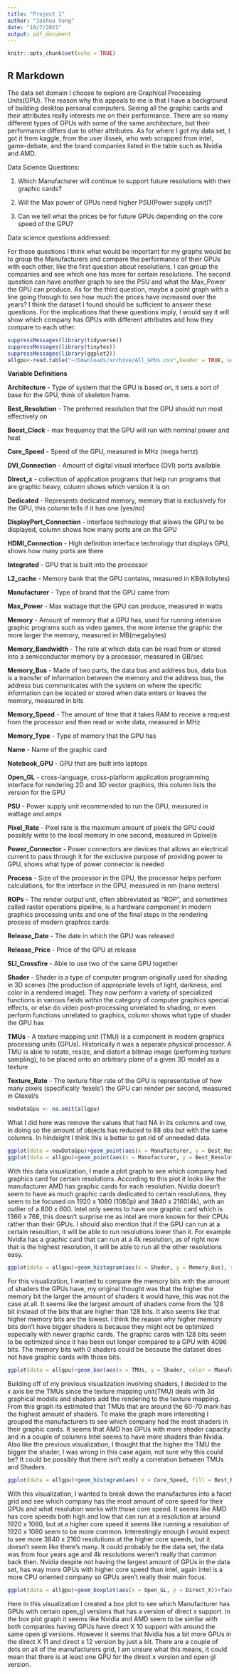 ```yaml
---
title: "Project 1"
author: "Joshua Vong"
date: "10/7/2021"
output: pdf_document
---
```


```r
knitr::opts_chunk$set(echo = TRUE)
```

## R Markdown

The data set domain I choose to explore are Graphical Processing Units(GPU).
The reason why this appeals to me is that I have a background of building desktop personal computers.
Seeing all the graphic cards and their attributes really interests me on their performance.
There are so many different types of GPUs with some of the same architecture, but their performance differs due to other attributes.
As for where I got my data set, I got it from kaggle, from the user ilissek, who web scrapped from intel, game-debate, and the brand companies listed in the table such as Nvidia and AMD.

Data Science Questions:

1. Which Manufacturer will continue to support future resolutions with their graphic cards?

2. Will the Max power of GPUs need higher PSU(Power supply unit)?

3. Can we tell what the prices be for future GPUs depending on the core speed of the GPU?

Data science questions addressed:

For these questions I think what would be important for my graphs would be to group the Manufacturers and compare the performance of their GPUs with each other, like the first question about resolutions, I can group the companies and see which one has more for certain resolutions. The second question can have another graph to see the PSU and what the Max_Power the GPU can produce. As for the third question, maybe a point graph with a line going through to see how much the prices have increased over the years? I think the dataset I found should be sufficient to answer these questions. For the implications that these questions imply, I would say it will show which company has GPUs with different attributes and how they compare to each other.


```r
suppressMessages(library(tidyverse))
suppressMessages(library(tinytex))
suppressMessages(library(ggplot2))
allgpu<-read.table("~/Downloads/archive/All_GPUs.csv",header = TRUE, sep = ",",stringsAsFactors = TRUE)
```
**Variable Definitions**

**Architecture** - Type of system that the GPU is based on, it sets a sort of base for the GPU, think of skeleton frame.

**Best_Resolution** - The preferred resolution that the GPU should run most effectively on

**Boost_Clock** - max frequency that the GPU will run with nominal power and heat

**Core_Speed** - Speed of the GPU, measured in MHz (mega hertz)

**DVI_Connection** - Amount of digital visual interface (DVI) ports available

**Direct_x** - collection of application programs that help run programs that are graphic heavy, column shows which version it is on

**Dedicated** - Represents dedicated memory, memory that is exclusively for the GPU, this column tells if it has one (yes/no)

**DisplayPort_Connection** - Interface technology that allows the GPU to be displayed, column shows how many ports are on the GPU

**HDMI_Connection** - High definition interface technology that displays GPU, shows how many ports are there

**Integrated** - GPU that is built into the processor

**L2_cache** - Memory bank that the GPU contains, measured in KB(kilobytes)

**Manufacturer** - Type of brand that the GPU came from

**Max_Power** - Max wattage that the GPU can produce, measured in watts

**Memory** - Amount of memory that a GPU has, used for running intensive graphic programs such as video games, the more intense the graphic the more larger the memory, measured in MB(megabytes)

**Memory_Bandwidth** - The rate at which data can be read from or stored into a semiconductor memory by a processor, measured in GB/sec

**Memory_Bus** - Made of two parts, the data bus and address bus, data bus is a transfer of information between the memory and the address bus, the address bus communicates with the system on where the specific information can be located or stored when data enters or leaves the memory, measured in bits

**Memory_Speed** - The amount of time that it takes RAM to receive a request from the processor and then read or write data, measured in MHz

**Memory_Type** - Type of memory that the GPU has

**Name** - Name of the graphic card

**Notebook_GPU** - GPU that are built into laptops

**Open_GL** - cross-language, cross-platform application programming interface for rendering 2D and 3D vector graphics, this column lists the version for the GPU

**PSU** - Power supply unit recommended to run the GPU, measured in wattage and amps

**Pixel_Rate** - Pixel rate is the maximum amount of pixels the GPU could possibly write to the local memory in one second, measured in Gpixel/s

**Power_Connector** - Power connectors are devices that allows an electrical current to pass through it for the exclusive purpose of providing power to GPU, shows what type of power connector is needed

**Process** - Size of the processor in the GPU, the processor helps perform calculations, for the interface in the GPU, measured in nm (nano meters)

**ROPs** - The render output unit, often abbreviated as "ROP", and sometimes called raster operations pipeline, is a hardware component in modern graphics processing units and one of the final steps in the rendering process of modern graphics cards

**Release_Date** - The date in which the GPU was released

**Release_Price** - Price of the GPU at release

**SLI_Crossfire** - Able to use two of the same GPU together

**Shader** - Shader is a type of computer program originally used for shading in 3D scenes (the production of appropriate levels of light, darkness, and color in a rendered image). They now perform a variety of specialized functions in various fields within the category of computer graphics special effects, or else do video post-processing unrelated to shading, or even perform functions unrelated to graphics, column shows what type of shader the GPU has

**TMUs** - A texture mapping unit (TMU) is a component in modern graphics processing units (GPUs). Historically it was a separate physical processor. A TMU is able to rotate, resize, and distort a bitmap image (performing texture sampling), to be placed onto an arbitrary plane of a given 3D model as a texture

**Texture_Rate** - The texture filter rate of the GPU is representative of how many pixels (specifically 'texels') the GPU can render per second, measured in Gtexel/s



```r
newDataGpu <- na.omit(allgpu)
```

What I did here was remove the values that had NA in its columns and row, in doing so the amount of objects has reduced to 88 obs but with the same columns. In hindsight I think this is better to get rid of unneeded data.

```r
ggplot(data = newDataGpu)+geom_point(aes(x = Manufacturer, y = Best_Resolution))
ggplot(data = allgpu)+geom_point(aes(x = Manufacturer, y = Best_Resolution))
```
With this data visualization, I made a plot graph to see which company had graphics card for certain resolutions. According to this plot it looks like the manufacturer AMD has graphic cards for each resolution. Nvidia doesn't seem to have as much graphic cards dedicated to certain resolutions, they seem to be focused on 1920 x 1080 (1080p) and 3840 x 2160(4k), with an outlier of a 800 x 600. Intel only seems to have one graphic card which is 1366 x 768, this doesn't surprise me as intel are more known for their CPUs rather than their GPUs. I should also mention that if the GPU can run at a certain resoultion, it will be able to run resolutions lower than it. For example Nvidia has a graphic card that can run at a 4k resolution, as of right now that is the highest resolution, it will be able to run all the other resolutions easy.


```r
ggplot(data = allgpu)+geom_histogram(aes(x = Shader, y = Memory_Bus), stat = "identity")
```
For this visualization, I wanted to compare the memory bits with the amount of shaders the GPUs have, my original thought was that the higher the memory bit the larger the amount of shaders it would have, this was not the case at all. It seems like the largest amount of shaders come from the 128 bit instead of the bits that are higher than 128 bits. It also seems like that higher memory bits are the lowest. I think the reason why higher memory bits don't have bigger shaders is because they might not be optimized especially with newer graphic cards. The graphic cards with 128 bits seem to be optimized since it has been out longer compared to a GPU with 4096 bits. The memory bits with 0 shaders could be because the dataset does not have graphic cards with those bits.

```r
ggplot(data = allgpu)+geom_bar(aes(x = TMUs, y = Shader, color = Manufacturer), stat = "identity", binwidth = 2000)
```

Building off of my previous visualization involving shaders, I decided to the x axis be the TMUs since the texture mapping unit(TMU) deals with 3d graphical models and shaders add the rendering to the texture mapping. From this graph its estimated that TMUs that are around the 60-70 mark has the highest amount of shaders. To make the graph more interesting I grouped the manufacturers to see which company had the most shaders in their graphic cards. It seems that AMD has GPUs with more shader capacity and in a couple of columns Intel seems to have more shaders than Nvidia. Also like the previous visualization, I thought that the higher the TMU the bigger the shader, I was wrong in this case again, not sure why this could be? It could be possibly that there isn't really a correlation between TMUs and Shaders. 
```r
ggplot(data = allgpu)+geom_histogram(aes( x = Core_Speed, fill = Best_Resolution ),stat = "count")+facet_grid(allgpu$Manufacturer)
```
With this visualization, I wanted to break down the manufactures into a facet grid and see which company has the most amount of core speed for their GPUs and what resolution works with those core speed. It seems like AMD has core speeds both high and low that can run at a resolution at around 1920 x 1080, but at a higher core speed it seems like running a resolution of 1920 x 1080 seem to be more common. Interestingly enough I would expect to see more 3840 x 2160 resolutions at the higher core speeds, but it doesn't seem like there's many. It could probably be the data set, the data was from four years age and 4k resolutions weren't really that common back then. Nvidia despite not having the largest amount of GPUs in the data set, has way more GPUs with higher core speed than intel, again intel is a more CPU oriented company so GPUs aren't really their main focus.

```r
ggplot(data = allgpu)+geom_boxplot(aes(x = Open_GL, y = Direct_X))+facet_grid(allgpu$Manufacturer)
```
Here in this visualization I created a box plot to see which Manufacturer has GPUs with certain open_gl versions that has a version of direct x support. In the box plot graph it seems like Nvidia and AMD seem to be similar with both companies having GPUs have direct X 10 support with around the same open gl versions. However it seems that Nvidia has a bit more GPUs in the direct X 11 and direct x 12 version by just a bit. There are a couple of dots on all of the manufacturers grid, I am unsure what this means, it could mean that there is at least one GPU for the direct x version and open gl version.